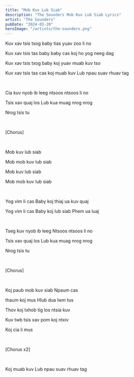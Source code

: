 ```yaml
---
title: "Mob Kuv Lub Siab"
description: "The Sounders Mob Kuv Lub Siab Lyrics"
artist: "The Sounders"
pubDate: "2024-03-20"
heroImage: "/artists/the-sounders.png"
---
```


Kuv xav tsis txog baby tias yuav zoo li no

Kuv xav tsis tas baby baby cas koj ho yog neeg dag

Kuv xav tsis txog baby koj yuav muab kuv tso

Kuv xav tsis tas cas koj muab kuv Lub npau suav rhuav tag

<br />

Cia kuv nyob ib leeg ntsoos ntsoos li no

Tsis xav quaj los Lub kua muag nrog nrog

Nrog tsis tu

<br />

[Chorus]

<br />

Mob kuv lub siab

Mob mob kuv lub siab

Mob kuv lub siab

Mob mob kuv lub siab

<br />

Yog vim li cas Baby koj thiaj ua kuv quaj

Yog vim li cas Baby koj lub siab Phem ua luaj

<br />

Tseg kuv nyob ib leeg Ntsoos ntsoos li no

Tsis xav quaj los Lub kua muag nrog nrog

Nrog tsis tu

<br />

[Chorus]

<br />

Koj paub mob kuv siab Npaum cas

thaum koj mus Hlub dua lwm tus

Thov koj txhob tig los ntsia kuv

Kuv twb tsis xav pom koj ntxiv

Koj cia li mus

<br />

[Chorus x2]

<br />

Koj muab kuv Lub npau suav rhuav tag
